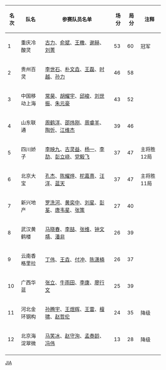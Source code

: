 {|class="wikitable"
! 名次 !! 队名 !! 参赛队员名单 !! 场分 !! 局分 !! 注释
|-
|1
|重庆冷酸灵
|[[古力]]、[[俞斌]]、[[王檄]]、[[谢赫 (中国)|谢赫]]、[[刘菁]]
|53
|60
|冠军
|-
|2
|贵州百灵
|[[李世石]]、[[朴文垚]]、[[王磊 (围棋棋手)|王磊]]、[[时越]]、[[孙力 (围棋棋手)|孙力]]
|46
|58
|
|-
|3
|中国移动上海
|[[常昊]]、[[胡耀宇]]、[[邱峻]]、[[刘世振]]、[[朱元豪]]
|43
|52
|
|-
|4
|山东联通
|[[周鹤洋]]、[[邵炜刚]]、[[周睿羊]]、[[陶忻]]、[[江维杰]]
|39
|46
|
|-
|5
|四川娇子
|[[李映九]]、[[古灵益]]、[[杨一 (1984年)|杨一]]、[[李劼 (围棋棋手)|李劼]]、[[彭立峣]]、[[党毅飞]]
|37
|47
|主将胜12局
|-
|6
|北京大宝
|[[孔杰]]、[[陈耀烨]]、[[柁嘉熹]]、[[汪洋 (围棋棋手)|汪洋]]、[[蓝天 (围棋棋手)|蓝天]]
|37
|47
|主将胜11局
|-
|7
|新兴地产
|[[罗洗河]]、[[黄奕中]]、[[刘星 (围棋棋手)|刘星]]、[[彭荃]]、[[唐韦星]]、[[张策 (围棋棋手)|张策]]
|27
|40
|
|-
|8
|武汉黄鹤楼
|[[马晓春]]、[[李喆 (围棋棋手)|李喆]]、[[张维 (围棋棋手)|张维]]、[[钟文靖]]、[[潘非]]
|26
|39
|
|-
|9
|云南香格里拉
|[[丁伟 (围棋棋手)|丁伟]]、[[王垚]]、[[付冲]]、[[陈潇楠]]
|26
|37
|
|-
|10
|广西华蓝
|[[张立 (围棋棋手)|张立]]、[[牛雨田]]、[[李康 (围棋棋手)|李康]]、[[廖行文]]
|25
|39
|
|-
|11
|河北金环钢构
|[[孙腾宇]]、[[王煜辉]]、[[王雷 (围棋棋手)|王雷]]、[[檀啸]]、[[赵哲伦]]
|24
|35
|降级
|-
|12
|北京海淀翠微
|[[马笑冰]]、[[赵守洵]]、[[孟泰龄]]、[[冯伟]]
|13
|28
|降级
|-
|}
<noinclude>[[Category:围棋比赛届次模板|JIA]]</noinclude>